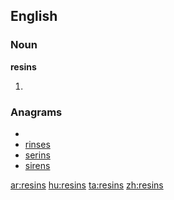 ==English==

===Noun===
'''resins'''

# {{plural of|resin}}

===Anagrams===
* {{alphagram|einrss}}
* [[rinses#English|rinses]]
* [[serins#English|serins]]
* [[sirens#English|sirens]]

[[ar:resins]]
[[hu:resins]]
[[ta:resins]]
[[zh:resins]]